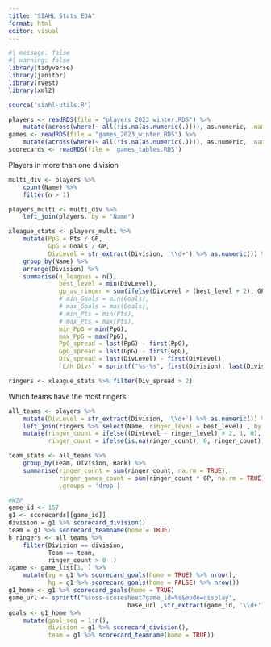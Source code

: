 ```yaml
---
title: "SIAHL Stats EDA"
format: html
editor: visual
---
```


```r
#| message: false
#| warning: false
library(tidyverse)
library(janitor)
library(rvest)
library(xml2)

source('siahl-utils.R')

players <- readRDS(file = "players_2023_winter.RDS") %>% 
    mutate(across(where(~ all(!is.na(as.numeric(.)))), as.numeric, .names = "{.col}"))
games <- readRDS(file = "games_2023_winter.RDS") %>% 
    mutate(across(where(~ all(!is.na(as.numeric(.)))), as.numeric, .names = "{.col}"))
scorecards <- readRDS(file = 'games_tables.RDS')

```

Players in more than one division

```r
multi_div <- players %>% 
    count(Name) %>% 
    filter(n > 1)

players_multi <- multi_div %>% 
    left_join(players, by = "Name") 
```

```r
xleague_stats <- players_multi %>% 
    mutate(PpG = Pts / GP,
           GpG = Goals / GP,
           DivLevel = str_extract(Division, '\\d+') %>% as.numeric()) %>% 
    group_by(Name) %>% 
    arrange(Division) %>% 
    summarise(n_leagues = n(),
              best_level = min(DivLevel),
              gp_as_ringer = sum(ifelse(DivLevel > (best_level + 2), GP, 0)),
              # min_Goals = min(Goals),
              # max_Goals = max(Goals),
              # min_Pts = min(Pts),
              # max_Pts = max(Pts),
              min_PpG = min(PpG),
              max_PpG = max(PpG),
              PpG_spread = last(PpG) - first(PpG),
              GpG_spread = last(GpG) - first(GpG),
              Div_spread = last(DivLevel) - first(DivLevel),
              `L/H Divs` = sprintf("%s-%s", first(Division), last(Division)) )
```

```r
ringers <- xleague_stats %>% filter(Div_spread > 2)
```

Which teams have the most ringers

```r
all_teams <- players %>% 
    mutate(DivLevel = str_extract(Division, '\\d+') %>% as.numeric()) %>% 
    left_join(ringers %>% select(Name, ringer_level = best_level) , by = 'Name') %>% 
    mutate(ringer_count = ifelse((DivLevel - ringer_level) > 2, 1, 0),
           ringer_count = ifelse(is.na(ringer_count), 0, ringer_count))

team_stats <- all_teams %>% 
    group_by(Team, Division, Rank) %>% 
    summarise(ringer_count = sum(ringer_count, na.rm = TRUE),
              ringer_games_count = sum(ringer_count * GP, na.rm = TRUE),
              .groups = 'drop')
```

```r
#WIP
game_id <- 157
g1 <- scorecards[[game_id]]
division = g1 %>% scorecard_division()
team = g1 %>% scorecard_teamname(home = TRUE)
h_ringers <- all_teams %>% 
    filter(Division == division,
           Team == team,
           ringer_count > 0  )
xgame <- game_list[1, ] %>% 
    mutate(vg = g1 %>% scorecard_goals(home = TRUE) %>% nrow(),
           hg = g1 %>% scorecard_goals(home = FALSE) %>% nrow())
g1_home <- g1 %>% scorecard_goals(home = TRUE)
game_url <- sprintf("%soss-scoresheet?game_id=%s&mode=display", 
                                 base_url ,str_extract(game_id, '\\d+'))
goals <- g1_home %>% 
    mutate(goal_seq = 1:n(),
           division = g1 %>% scorecard_division(),
           team = g1 %>% scorecard_teamname(home = TRUE))
```
